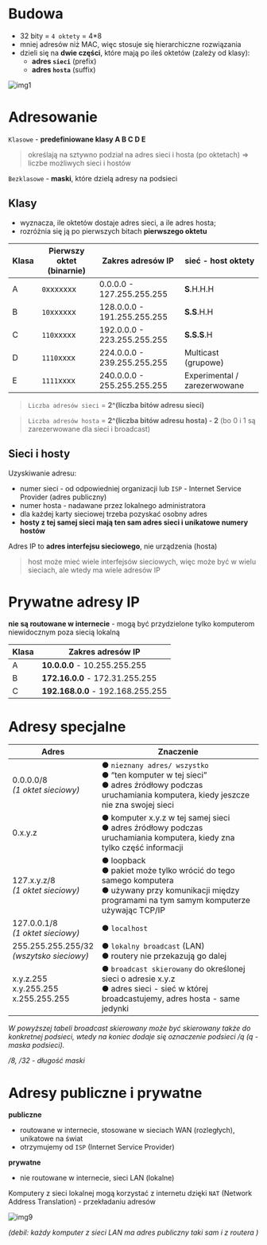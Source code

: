 # Budowa

- 32 bity = `4 oktety` = 4\*8
- mniej adresów niż MAC, więc stosuje się hierarchiczne rozwiązania
- dzieli się na **dwie części**, które mają po ileś oktetów (zależy od klasy):
  - **adres `sieci`** (prefix)
  - **adres `hosta`** (suffix)

![img1](/lab5/img/img1.webp)

# Adresowanie

`Klasowe` - **predefiniowane klasy A B C D E**

> określają na sztywno podział na adres sieci i hosta (po oktetach) => liczbe możliwych sieci i hostów

`Bezklasowe` - **maski**, które dzielą adresy na podsieci

## Klasy

- wyznacza, ile oktetów dostaje adres sieci, a ile adres hosta;
- rozróżnia się ją po pierwszych bitach **pierwszego oktetu**

| Klasa | Pierwszy oktet (binarnie) | Zakres adresów IP           | sieć - host oktety           |
| ----- | ------------------------- | --------------------------- | ---------------------------- |
| A     | `0`xxxxxxx                | 0.0.0.0 - 127.255.255.255   | **S**.H.H.H                  |
| B     | `10`xxxxxx                | 128.0.0.0 - 191.255.255.255 | **S.S**.H.H                  |
| C     | `110`xxxxx                | 192.0.0.0 - 223.255.255.255 | **S.S.S**.H                  |
| D     | `1110`xxxx                | 224.0.0.0 - 239.255.255.255 | Multicast (grupowe)          |
| E     | `1111`xxxx                | 240.0.0.0 - 255.255.255.255 | Experimental / zarezerwowane |

> `Liczba adresów sieci` = **2^(liczba bitów adresu sieci)**

> `Liczba adresów hosta` = **2^(liczba bitów adresu hosta) - 2** (bo 0 i 1 są zarezerwowane dla sieci i broadcast)

## Sieci i hosty

Uzyskiwanie adresu:

- numer sieci - od odpowiedniej organizacji lub `ISP` - Internet Service Provider (adres publiczny)
- numer hosta - nadawane przez lokalnego administratora
- dla każdej karty sieciowej trzeba pozyskać osobny adres
- **hosty z tej samej sieci mają ten sam adres sieci i unikatowe numery hostów**

Adres IP to **adres interfejsu sieciowego**, nie urządzenia (hosta)

> host może mieć wiele interfejsów sieciowych, więc może być w wielu sieciach, ale wtedy ma wiele adresów IP

# Prywatne adresy IP

**nie są routowane w internecie** - mogą być przydzielone tylko komputerom niewidocznym poza siecią lokalną

| Klasa | Zakres adresów IP                 |
| ----- | --------------------------------- |
| A     | **10.0.0.0** - 10.255.255.255     |
| B     | **172.16.0.0** - 172.31.255.255   |
| C     | **192.168.0.0** - 192.168.255.255 |

# Adresy specjalne

| Adres                                         | Znaczenie                                                                                                                                                   |
| --------------------------------------------- | ----------------------------------------------------------------------------------------------------------------------------------------------------------- |
| 0.0.0.0/8 <br/>_(1 oktet sieciowy)_           | ● `nieznany adres/ wszystko`<br/>● “ten komputer w tej sieci”<br/>● adres źródłowy podczas uruchamiania komputera, kiedy jeszcze nie zna swojej sieci       |
| 0.x.y.z                                       | ● komputer x.y.z w tej samej sieci<br/>● adres źródłowy podczas uruchamiania komputera, kiedy zna tylko część informacji                                    |
| 127.x.y.z/8 <br/>_(1 oktet sieciowy)_         | ● loopback<br/>● pakiet może tylko wrócić do tego samego komputera<br/>● używany przy komunikacji między programami na tym samym komputerze używając TCP/IP |
| 127.0.0.1/8 <br/>_(1 oktet sieciowy)_         | ● `localhost`                                                                                                                                               |
| 255.255.255.255/32 <br/>_(wszytsko sieciowy)_ | ● `lokalny broadcast` (LAN)<br/>● routery nie przekazują go dalej                                                                                           |
| x.y.z.255<br/>x.y.255.255<br/>x.255.255.255   | ● `broadcast skierowany` do określonej sieci o adresie x.y.z<br/>● adres sieci - sieć w której broadcastujemy, adres hosta - same jedynki                   |

_W powyższej tabeli broadcast skierowany może być skierowany także do konkretnej
podsieci, wtedy na koniec dodaje się oznaczenie podsieci /q (q - maska podsieci)._

_/8, /32 - długość maski_

# Adresy publiczne i prywatne

**publiczne**

- routowane w internecie, stosowane w sieciach WAN (rozległych), unikatowe na świat
- otrzymujemy od `ISP` (Internet Service Provider)

**prywatne**

- nie routowane w internecie, sieci LAN (lokalne)

Komputery z sieci lokalnej mogą korzystać z internetu dzięki `NAT` (Network Address Translation) - przekładaniu adresów

![img9](/lab5/img/img9.webp)

_(debil: każdy komputer z sieci LAN ma adres publiczny taki sam i z routera )_
